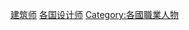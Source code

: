 {{Commonscat|Architects by country}}
{{Categories by country|nocat}}

[[Category:建筑师|]]
[[Category:各国设计师|]]
[[Category:各國職業人物|Category:各國職業人物]]